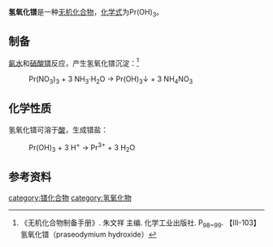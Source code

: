 {{chembox
| verifiedrevid = 
|   Name = 氢氧化镨
|   ImageFile = [[File:Pr3+.svg|33px]]  [[File:OH-.svg|33px]]  [[File:OH-.svg|33px]]  [[File:OH-.svg|33px]]
|   ImageName = 
|   OtherNames =
|   IUPACName = 
| Section1 = {{Chembox Identifiers
| CASNo = 16469-16-2
| CASNo_Ref = {{cascite|correct|CAS}}
|  ChemSpiderID_Ref  = {{chemspidercite|correct|chemspider}}
|  ChemSpiderID  =  
|  PubChem  =  
|  InChI  = 
|  InChIKey  = 
|  SMILES  =  [Pr+3].[OH-].[OH-].[OH-]
|  StdInChI_Ref  = {{stdinchicite|correct|chemspider}}
|  StdInChI  = 
|  StdInChIKey_Ref  = {{stdinchicite|correct|chemspider}}
|  StdInChIKey  =  
}}
| Section2 = {{Chembox Properties
|   Formula = Pr(OH)<sub>3</sub>
|   MolarMass = 191.932
|   Appearance = 淡绿色固体<ref name=wj>《无机化学丛书》. 第七卷 钪 稀土元素. 易宪武 等主编. 科学出版社. P<sub>168~171</sub>. (2)氢氧化物</ref>
|   Density = 
|   MeltingPt = {{convert|220|C|K}}（分解）<ref name=zb />
|   BoilingPt = 
|   Solubility = 难溶于水
  }}
| Section7 = {{Chembox Hazards
|  EUHazardSymbol =
|  RPhrases =
|  SPhrases =
|  FlashPt = 
|  EUClass =
|  EUIndex = 
|  MainHazards = 
|  NFPA-H = 
|  NFPA-F = 
|  NFPA-R = 
|  NFPA-O = 
|  RSPhrases = 
  }}
| Section8 = {{Chembox Related
|   OtherAnions = [[三氧化二镨|三氧化二镨]]
|   OtherCations = [[氢氧化铈(III)|氢氧化铈(III)]]<br />[[氢氧化钕|氢氧化钕]]
|   OtherCpds = 
  }}
}}
'''氢氧化镨'''是一种[[无机化合物|无机化合物]]，[[化学式|化学式]]为Pr(OH)<sub>3</sub>。

==制备==
[[氨水|氨水]]和[[硝酸镨|硝酸镨]]反应，产生氢氧化镨沉淀：<ref name=zb>《无机化合物制备手册》. 朱文祥 主编. 化学工业出版社. P<sub>98~99</sub>. 【III-103】氢氧化镨（praseodymium hydroxide）</ref>
: Pr(NO<sub>3</sub>)<sub>3</sub> + 3 NH<sub>3</sub>·H<sub>2</sub>O → Pr(OH)<sub>3</sub>↓ + 3 NH<sub>4</sub>NO<sub>3</sub>
==化学性质==
氢氧化镨可溶于[[酸|酸]]，生成镨盐：
: Pr(OH)<sub>3</sub> + 3 H<sup>+</sup> → Pr<sup>3+</sup> + 3 H<sub>2</sub>O

==参考资料==
{{reflist}}

{{镨化合物}}
{{氢氧化物}}

[[category:镨化合物|category:镨化合物]]
[[category:氢氧化物|category:氢氧化物]]